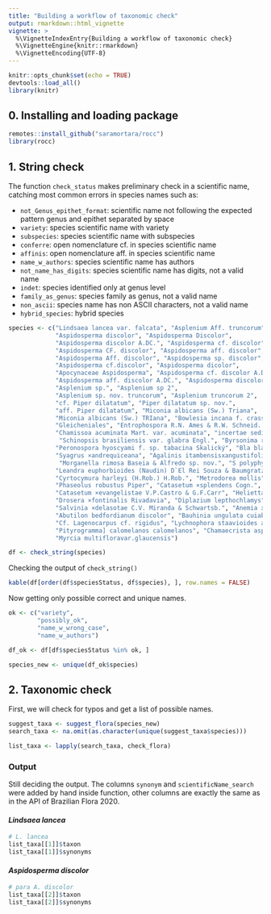 ```yaml
---
title: "Building a workflow of taxonomic check"
output: rmarkdown::html_vignette
vignette: >
  %\VignetteIndexEntry{Building a workflow of taxonomic check}
  %\VignetteEngine{knitr::rmarkdown}
  %\VignetteEncoding{UTF-8}
---
```


```r
knitr::opts_chunk$set(echo = TRUE)
devtools::load_all()
library(knitr)
```

## 0. Installing and loading package

```r
remotes::install_github("saramortara/rocc")
library(rocc)
```


## 1. String check

The function `check_status` makes preliminary check in a scientific name, catching most common errors in species names such as:

- `not_Genus_epithet_format`: scientific name not following the expected pattern genus and epithet separated by space
- `variety`: species scientific name with variety
- `subspecies`: species scientific name with subspecies
- `conferre`: open nomenclature cf. in species scientific name
- `affinis`: open nomenclature aff. in species scientific name
- `name_w_authors`: species scientific name has authors
- `not_name_has_digits`: species scientific name has digits, not a valid name
- `indet`: species identified only at genus level
- `family_as_genus`: species family as genus, not a valid name
- `non_ascii`: species name has non ASCII characters, not a valid name
- `hybrid_species`: hybrid species


```r
species <- c("Lindsaea lancea var. falcata", "Asplenium Aff. truncorum", 
             "Aspidosperma discolor", "Aspidosperma Discolor", 
             "Aspidosperma discolor A.DC.", "Aspidosperma cf. discolor", 
             "Aspidosperma CF. discolor", "Aspidosperma aff. discolor",
             "Aspidosperma Aff. discolor", "Aspidosperma sp. discolor", 
             "Aspidosperma cf.discolor", "Aspidosperma dicolor", 
             "Apocynaceae Aspidosperma", "Aspidosperma cf. discolor A.DC.", 
             "Aspidosperma aff. discolor A.DC.", "Aspidosperma discolor A. & DC.", 
             "Asplenium sp.", "Asplenium sp 2", 
             "Asplenium sp. nov. truncorum", "Asplenium truncorum 2", 
             "cf. Piper dilatatum", "Piper dilatatum sp. nov.", 
             "aff. Piper dilatatum", "Miconia albicans (Sw.) Triana", 
             "Miconia albicans (Sw.) TRIana", "Bowlesia incana f. crassifolia", 
             "Gleicheniales", "Entrophospora R.N. Ames & R.W. Schneid. 1979",
             "Chamissoa acuminata Mart. var. acuminata", "incertae sedis", 
              "Schinopsis brasiliensis var. glabra Engl.", "Byrsonima rich.",
             "Peronospora hyoscyami f. sp. tabacina Skalický", "Bla bla Fulano f.", 
             "Syagrus ×andrequiceana", "Agalinis itambensisxangustifolia?", 
              "Morganella rimosa Baseia & Alfredo sp. nov.", "S polyphylla", 
             "Leandra euphorbioides (Naudin) D`El Rei Souza & Baumgratz", 
             "Cyrtocymura harleyi (H.Rob.) H.Rob.", "Metrodorea mollis",
             "Phaseolus robustus Piper", "Catasetum ×splendens Cogn.", 
             "Catasetum ×evangelistae V.P.Castro & G.F.Carr", "Helietta glaziovii",
             "Drosera ×fontinalis Rivadavia", "Diplazium lepthochlamys", 
             "Salvinia ×delasotae C.V. Miranda & Schwartsb.", "Anemia x elephantensis", 
             "Abutilon bedfordianum discolor", "Bauhinia ungulata cuiabensis", 
             "Cf. Lagenocarpus cf. rigidus", "Lychnophora staavioides aff. uniflora",
             "Pityrogramma] calomelanos calomelanos", "Chamaecrista asplenÃ¼plia", 
             "Myrcia multifloravar.glaucensis")

df <- check_string(species)
```

Checking the output of `check_string()`

```r
kable(df[order(df$speciesStatus, df$species), ], row.names = FALSE)
```

Now getting only possible correct and unique names. 

```r
ok <- c("variety", 
        "possibly_ok", 
        "name_w_wrong_case",
        "name_w_authors")

df_ok <- df[df$speciesStatus %in% ok, ]

species_new <- unique(df_ok$species)
```

## 2. Taxonomic check

First, we will check for typos and get a list of possible names. 

```r
suggest_taxa <- suggest_flora(species_new)
search_taxa <- na.omit(as.character(unique(suggest_taxa$species)))
```


```r
list_taxa <- lapply(search_taxa, check_flora)
```

### Output

Still deciding the output. The columns `synonym` and `scientificName_search` were added by hand inside function, other columns are exactly the same as in the API of Brazilian Flora 2020. 

#### *Lindsaea lancea*

```r
# L. lancea
list_taxa[[1]]$taxon
list_taxa[[1]]$synonyms
```

#### *Aspidosperma discolor*

```r
# para A. discolor
list_taxa[[2]]$taxon
list_taxa[[2]]$synonyms
```

